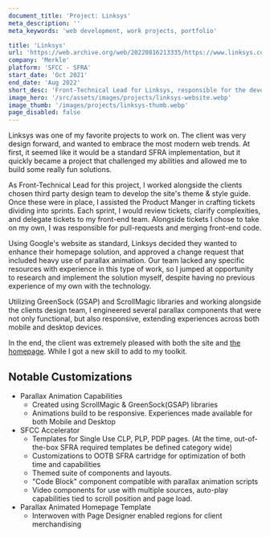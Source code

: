 ```yaml
---
document_title: 'Project: Linksys'
meta_description: ''
meta_keywords: 'web development, work projects, portfolio'

title: 'Linksys'
url: 'https://web.archive.org/web/20220816213335/https://www.linksys.com/'
company: 'Merkle'
platform: 'SFCC - SFRA'
start_date: 'Oct 2021'
end_date: 'Aug 2022'
short_desc: 'Front-Technical Lead for Linksys, responsible for the development of a modern e-commerce site, including parallax animation, and custom templates.'
image_hero: '/src/assets/images/projects/linksys-website.webp'
image_thumb: '/images/projects/linksys-thumb.webp'
page_disabled: false
---
```


<div class="prose dark:prose-invert max-w-full">
  <p>Linksys was one of my favorite projects to work on. The client was very design forward, and wanted to embrace the most modern web trends. At first, it seemed like it would be a standard SFRA implementation, but it quickly became a project that challenged my abilities and allowed me to build some really fun solutions.</p>
  <p>As Front-Technical Lead for this project, I worked alongside the clients chosen third party design team to develop the site's theme & style guide. Once these were in place, I assisted the Product Manger in crafting tickets dividing into sprints. Each sprint, I would review tickets, clarify complexities, and delegate tickets to my front-end team. Alongside tickets I chose to take on my own, I was responsible for pull-requests and merging front-end code.</p>
  <p>Using Google's website as standard, Linksys decided they wanted to enhance their homepage solution, and approved a change request that included heavy use of parallax animation. Our team lacked any specific resources with experience in this type of work, so I jumped at opportunity to research and implement the solution myself, despite having no previous experience of my own with the technology.</p>
  <p>Utilizing GreenSock (GSAP) and ScrollMagic libraries and working alongside the clients design team, I engineered several parallax components that were not only functional, but also responsive, extending experiences across both mobile and desktop devices.</p>
  <p>In the end, the client was extremely pleased with both the site and <a class="link-primary font-bold" href="https://web.archive.org/web/20220816213335/https://www.linksys.com/" target="_blank" rel="noopener noreferrer nofollow">the homepage</a>. While I got a new skill to add to my toolkit.</p>
  <h2>Notable Customizations</h2>
  <ul class="lvl-1">
    <li>
      Parallax Animation Capabilities
      <ul>  
        <li>Created using ScrollMagic & GreenSock(GSAP) libraries</li>
        <li>Animations build to be responsive. Experiences made available for both Mobile and Desktop</li>
      </ul>
    </li>
    <li>
      SFCC Accelerator
      <ul>
        <li>Templates for Single Use CLP, PLP, PDP pages. (At the time, out-of-the-box SFRA required templates be defined category wide)</li>
        <li>Customizations to OOTB SFRA cartridge for optimization of both time and capabilities</li>
        <li>Themed suite of components and layouts.</li>
        <li>"Code Block" component compatible with parallax animation scripts</li>
        <li>Video components for use with multiple sources, auto-play capabilities tied to scroll position and page load.</li>
      </ul>
    </li>
    <li>
      Parallax Animated Homepage Template
      <ul>
        <li>Interwoven with Page Designer enabled regions for client merchandising</li>
      </ul>
    </li>
  </ul>
</div>